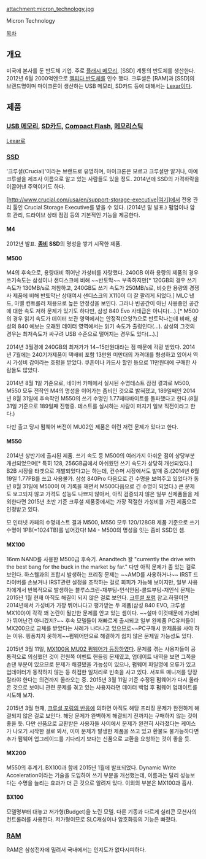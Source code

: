 attachment:micron_technology.jpg

Micron Technology

[[목차]]

== 개요 ==

미국에 본사를 둔 반도체 기업. 주로 [[플래시 메모리]], [SSD] 계통의 반도체를 생산한다. 2012년 6월 2000억엔으로 [[엘피다 반도체]]를 인수 했다. 크루셜은 [RAM]과 [SSD]의 브랜드명이며 마이크론이 생산하는 USB 메모리, SD카드 등에 대해서는 [[Lexar]]이다.

== 제품 ==
=== [[USB 메모리]], [[SD카드]], [[Compact Flash]], [[메모리스틱]] ===
[[Lexar]]로

=== [[SSD]] ===
'크루셜(Crucial)'이라는 브랜드로 유명하며, 마이크론은 모르고 크루셜만 알거나, 아예 크루셜을 제조사 이름으로 알고 있는 사람들도 있을 정도. 2014년에 SSD의 가격하락을 이끌어낸 주역이기도 하다.

[http://www.crucial.com/usa/en/support-storage-executive|여기]에서 전용 관리 툴인 Crucial Storage Executive를 받을 수 있다. (2014년 말 발표.) 펌업이나 암호 관리, 드라이브 상태 점검 등의 기본적인 기능을 제공한다. 

==== M4 ====
2012년 발표. '''[[좀비]] SSD'''의 명성을 쌓기 시작한 제품. 

==== M500 ====
M4의 후속으로, 용량대비 뛰어난 가성비를 자랑했다. 240GB 이하 용량의 제품의 경우 쓰기속도는 삼성이나 샌디스크에 비해 ~~반토막~~ 부족하지만[* 120GB의 경우 쓰기 속도가 130MB/s로 처참하고, 240GB도 쓰기 속도가 250MB/s로, 비슷한 용량의 경쟁사 제품에 비해 반토막난 상태여서 샌디스크의 X110이 더 잘 팔리게 되었다.] MLC 낸드, 마벨 컨트롤러 채용으로 높은 안정성을 보인다. 그러나 빈공간이 아닌 사용중인 공간에 대한 속도 저하 문제가 있기도 하다만, 삼성 840 Evo 사태급은 아니다(...).[* M500의 경우 읽기 속도가 데이터 보관 영역에서는 안정적(으잉?)으로 반토막나는데 비해, 삼성의 840 에보는 오래된 데이터 영역에서는 읽기 속도가 출렁인다(...). 삼성의 그것의 경우는 최저속도가 싸구려 USB 수준으로 떨어지는 경우도 있다(...).] 

2014년 3월경에 240GB의 최저가가 14~15만원대라는 점 때문에 각광 받았다. 2014년 7월에는 240기가제품이 택배비 포함 13만원 미만대의 가격대를 형성하고 있어서 역시 가성비 갑이라는 호평을 받았다. 쿠폰이나 카드사 할인 등으로 11만원대에 구매한 사람들도 많았다.

2014년 8월 1일 기준으로, 네이버 카페에서 실시된 수명테스트 잠정 결과로 M500, M550 모두 전작인 M4의 명성을 이어가는 좀비인 것으로 밝혀졌고, 189일째인 2014년 8월 31일에 후속작인 M550의 쓰기 수명인 1.77페타바이트를 돌파했다고 한다.(8월 31일 기준으로 189일째 진행중. 테스트를 실시하는 사람이 퍼지기 일보 직전이라고 한다.)

다만 출고 당시 펌웨어 버전이 MU02인 제품은 이런 저런 문제가 있다고 한다. 

==== M550 ==== 
2014년 상반기에 출시된 제품. 쓰기 속도 등 M500의 여러가지 아쉬운 점이 상당부분 개선되었으며[* 특히 128, 256GB급에서 아쉬웠던 쓰기 속도가 상당히 개선되었다.] B2B 시장을 타겟으로 개발되었다고는 하는데, 컨슈머 시장에서도 발매 중.(2014년 6월 19일 1.77PB를 쓰고 사용불가. 삼성 840Pro 다음으로 긴 수명을 보여주고 있었다가 동년 8월 31일에 M500이 이 기록을 깨면서 M500다음으로 긴 수명이 되었다.) 큰 문제도 보고되지 않고 가격도 성능도 나쁘지 않아서, 아직 검증되지 않은 일부 신제품들을 제외한다면 2015년 초반 기준 크루셜 제품중에서는 가장 적절한 가성비를 가진 제품으로 인정받고 있다. 

모 인터넷 카페의 수명테스트 결과 M500, M550 모두 120/128GB 제품 기준으로 쓰기 수명이 1PB(=1024TB)를 넘어갔다! M4 - M500의 명성을 잇는 좀비 SSD인 셈.

==== MX100 ====
16nm NAND를 사용한 M500급 후속기. Anandtech 왈 "currently the drive with the best bang for the buck in the market by far." 다만 아직 문제가 좀 있는 걸로 보인다.
하스웰과의 조합시 발생하는 프리징 문제는 ~~AMD를 사용하거나~~ IRST 드라이버를 손보거나 IRST관련 설정을 조작하는 걸로 회피가 가능해 보이지만, 일부 사용자에게서 반복적으로 발생하는 블루스크린-재부팅-인식안됨-콜드부팅-재인식 문제는 2015년 1월 현재 아직도 해결이 되지 않은 걸로 보인다. [[http://forum.crucial.com/t5/Crucial-SSDs/MX100-will-not-boot-sometimes/td-p/158815|크루셜 포럼]] 참고.하필이면 2014년에서 가성비가 가장 뛰어나다고 평가받는 두 제품(삼성 840 EVO, 크루셜 MX100)이 각각 꽤 논란이 될만한 문제를 안고 있는 셈이다. ~~설마 이것때문에 가성비가 뛰어난건 아니겠지?~~ 후속 모델들이 재빠르게 출시되고 일부 완제품 PC유저들이 MX200으로 교체를 받았다는 사례가 나타나고 있으므로~~PC구매시 완제품을 사야 하는 이유. 핑퐁치지 못하게~~펌웨어만으로 해결하기 쉽지 않은 문제일 가능성도 있다.

2015년 3월 11일, [[http://forum.crucial.com/t5/Crucial-SSDs/Feedback-Thread-Firmware-MU02-for-MX100/m-p/165974#U165974|MX100용 MU02 펌웨어가 등장]]하였다. 문제를 겪는 사용자들이 공통적으로 의심했던 것이 전원쪽 이벤트 핸들링 문제였고, 업데이트 내역을 보면 그쪽을 손댄 부분이 있으므로 문제가 해결됐을 가능성이 있으나, 펌웨어 파일명에 오류가 있고 업데이터가 동작하지 않는 등 허접한 일처리로 빈축을 사고 있다. 서포트 매니저를 당장 잘라야 한다는 의견까지 올라오는 중. 2015년 3월 11일 기준 수정된 펌웨어가 다시 올라온 것으로 보이니 관련 문제를 겪고 있는 사용자라면 데이터 백업 후 펌웨어 업데이트를 시도해 보자. 

2015년 3월 현재, [[http://forum.crucial.com/t5/Crucial-SSDs/Feedback-Thread-Firmware-MU02-for-MX100/td-p/165974|크루셜 포럼의 반응]]에 의하면 아직도 해당 프리징 문제가 완전하게 해결되지 않은 걸로 보인다. 해당 문제가 완벽하게 해결되기 전까지는 구매하지 않는 것이 좋을 듯. 다만 신품으로 교환받은 사용자들 사이에서 문제가 완전히 사라졌다는 케이스가 나오기 시작한 걸로 봐서, 이미 문제가 발생한 제품을 쓰고 있고 환불도 불가능하다면 추가 펌웨어 업그레이드를 기다리기 보다는 신품으로 교환을 요청하는 것이 좋을 듯. 

==== MX200 ====
M550의 후계기. BX100과 함께 2015년 1월에 발표되었다. Dynamic Write Acceleration이라는 기술을 도입하여 쓰기 부분을 개선했는데, 이름과는 달리 성능보다는 수명을 늘리는 효과가 더 큰 것으로 알려져 있다. 이외의 부분은 MX100과 흡사. 

==== BX100 ====
모델명부터 대놓고 저가형(Budget)을 노린 모델. 다른 기종과 다르게 실리콘 모션사의 컨트롤러를 사용한다. 저가형이므로 SLC캐싱이나 암호화등의 기능은 빠졌다. 

=== [[RAM]] ===
RAM은 삼성전자에 밀려서 국내에서는 인지도가 없다시피하다.
